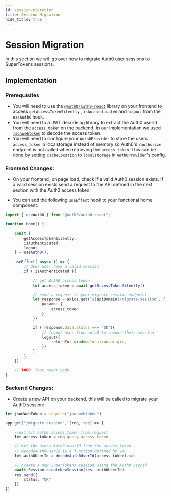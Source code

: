```yaml
---
id: session-migration
title: Session Migration
hide_title: true
---
```


# Session Migration

In this section we will go over how to migrate Auth0 user sessions to SuperTokens sessions.

## Implementation

### Prerequisites
- You will need to use the [`@auth0/auth0-react`](https://www.npmjs.com/package/@auth0/auth0-react) library on your frontend to access `getAccessTokenSilently` , `isAuthenticated` and `logout` from the `useAuth0` hook.
- You will need to a JWT decodeing library to extract the Auth0 userId from the `access_token` on the backend. In our implementation we used [`jsonwebtoken`](https://www.npmjs.com/package/jsonwebtoken) to decode the access token.
- You will need to configure your `Auth0Provider` to store the users `access_token` in localstorage instead of memory so Auth0's `/authorize` endpoint is not called when retrieving the `access_token`. This can be done by setting `cacheLocation` to `localstorage` in `Auth0Provider`'s config.

### Frontend Changes:

- On your frontend, on page load, check if a valid Auth0 session exists. If a valid session exists send a request to the API defined in the next section with the Auth0 access token.

- You can add the following `useEffect` hook to your functional home component:

```jsx
import { useAuth0 } from "@auth0/auth0-react";

function Home() {
    
    const {
        getAccessTokenSilently,
        isAuthenticated,
        logout
    } = useAuth0();

    useEffect( async () => {
        // Does user have a valid session
        if ( isAuthenticated ){
            
            // get Auth0 access token
            let access_token = await getAccessTokenSilently()

            // send a request to your migrate session endpoint
            let response = axios.get(`${apiDomain}/migrate-session`, {
                params: {
                    access_token
                }
            })

            if ( response.data.status === "OK"){
                // logout user from auth0 to revoke their session
                logout({
                    returnTo: window.location.origin,
                })
            }
        }
    });

    // TODO: Your react code
}

```


### Backend Changes:

- Create a new API on your backend, this will be called to migrate your Auth0 session:

```jsx
let jsonWebToken = require("jsonwebtoken")

app.get("/migrate-session", (req, res) => {

    //extract auth0 access_token from request
    let access_token = req.query.access_token

    // Get the users Auth0 userId from the access_token
    // decodeAuth0UserId is a function defined by you
    let auth0UserId = decodeAuth0UserId(access_token).sub
        
    // create a new SuperTokens session using the Auth0 userId
    await Session.createNewSession(res, auth0UserId)
    res.send({
        status: "OK"
    })
})
```
